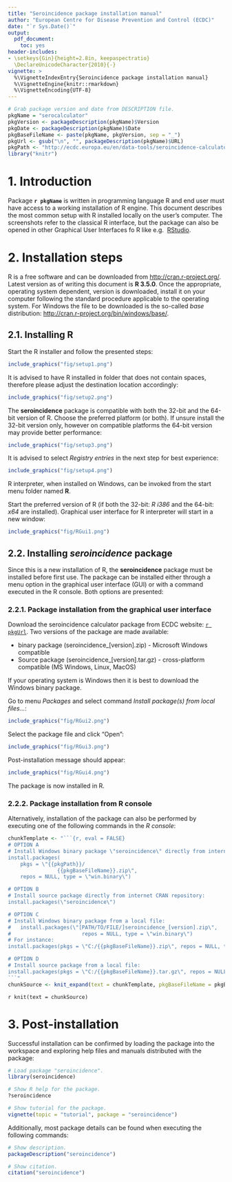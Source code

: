 ```yaml
---
title: "Seroincidence package installation manual"
author: "European Centre for Disease Prevention and Control (ECDC)"
date: "`r Sys.Date()`"
output: 
  pdf_document: 
    toc: yes
header-includes:
- \setkeys{Gin}{height=2.8in, keepaspectratio}
  \DeclareUnicodeCharacter{2010}{-}
vignette: >
  %\VignetteIndexEntry{Seroincidence package installation manual}
  %\VignetteEngine{knitr::rmarkdown}
  %\VignetteEncoding{UTF-8}
---
```


```r
# Grab package version and date from DESCRIPTION file.
pkgName = "serocalculator"
pkgVersion <- packageDescription(pkgName)$Version
pkgDate <- packageDescription(pkgName)$Date
pkgBaseFileName <- paste(pkgName, pkgVersion, sep = "_")
pkgUrl <- gsub("\n", "", packageDescription(pkgName)$URL)
pkgPath <- "http://ecdc.europa.eu/en/data-tools/seroincidence-calculator-tool/Documents"
library("knitr")
```

\newpage

# 1. Introduction

Package **`r pkgName`** is written in programming language R and end user must have access to a 
working installation of R engine. This document describes the most common setup with R installed 
locally on the user's computer. The screenshots refer to the classical R interface, but the package 
can also be opened in other Graphical User Interfaces fo R like e.g. 
[RStudio](http://www.rstudio.com/products/RStudio/).

# 2. Installation steps

R is a free software and can be downloaded from [http://cran.r-project.org/](http://cran.r-project.org/).
Latest version as of writing this document is **R 3.5.0**. Once the appropriate, operating system 
dependent, version is downloaded, install it on your computer following the standard procedure 
applicable to the operating system. For Windows the file to be downloaded is the so-called *base* 
distribution: [http://cran.r-project.org/bin/windows/base/](http://cran.r-project.org/bin/windows/base/).

## 2.1. Installing R

Start the R installer and follow the presented steps:

```r
include_graphics("fig/setup1.png")
```

It is advised to have R installed in folder that does not contain spaces, therefore please adjust 
the destination location accordingly:

```r
include_graphics("fig/setup2.png")
```

The **seroincidence** package is compatible with both the 32-bit and the 64-bit version of R. 
Choose the preferred platform (or both). If unsure install the 32-bit version only, however
on compatible platforms the 64-bit version may provide better performance:

```r
include_graphics("fig/setup3.png")
```

It is advised to select *Registry entries* in the next step for best experience:

```r
include_graphics("fig/setup4.png")
```

R interpreter, when installed on Windows, can be invoked from the start menu folder named **R**.

Start the preferred version of R (if both the 32-bit: *R i386* and the 64-bit: *x64* are installed).
Graphical user interface for R interpreter will start in a new window:

```r
include_graphics("fig/RGui1.png")
```

## 2.2. Installing *seroincidence* package

Since this is a new installation of R, the **seroincidence** package must be installed before first 
use. The package can be installed either through a menu option in the graphical user interface (GUI) 
or with a command executed in the R console. Both options are presented:

### 2.2.1. Package installation from the graphical user interface

Download the seroincidence calculator package from ECDC website: [`r pkgUrl`](`r pkgUrl`). 
Two versions of the package are made available:

* binary package (seroincidence_[version].zip) - Microsoft Windows compatible
* Source package (seroincidence_[version].tar.gz) - cross-platform compatible (MS Windows, Linux, 
  MacOS)

If your operating system is Windows then it is best to download the Windows binary package.

Go to menu *Packages* and select command *Install package(s) from local files...*:

```r
include_graphics("fig/RGui2.png")
```

Select the package file and click "Open":

```r
include_graphics("fig/RGui3.png")
```

Post-installation message should appear:

```r
include_graphics("fig/RGui4.png")
```

The package is now installed in R. 

### 2.2.2. Package installation from R console

Alternatively, installation of the package can also be performed 
by executing one of the following commands in the *R console*:
```r
chunkTemplate <- "```{r, eval = FALSE}
# OPTION A
# Install Windows binary package \"seroincidence\" directly from internet ECDC website:
install.packages(
    pkgs = \"{{pkgPath}}/
                {{pkgBaseFileName}}.zip\",
    repos = NULL, type = \"win.binary\")

# OPTION B
# Install source package directly from internet CRAN repository:
install.packages(\"seroincidence\")

# OPTION C
# Install Windows binary package from a local file:
#   install.packages(\"[PATH/TO/FILE/]seroincidence_[version].zip\", 
#                       repos = NULL, type = \"win.binary\")
# For instance:
install.packages(pkgs = \"C:/{{pkgBaseFileName}}.zip\", repos = NULL, type = \"win.binary\")

# OPTION D
# Install source package from a local file:
install.packages(pkgs = \"C:/{{pkgBaseFileName}}.tar.gz\", repos = NULL, type = \"source\")
```"
chunkSource <- knit_expand(text = chunkTemplate, pkgBaseFileName = pkgBaseFileName)
```

`r knit(text = chunkSource)`

# 3. Post-installation

Successful installation can be confirmed by loading the package into the workspace 
and exploring help files and manuals distributed with the package:
```r
# Load package "seroincidence".
library(seroincidence)

# Show R help for the package.
?seroincidence

# Show tutorial for the package.
vignette(topic = "tutorial", package = "seroincidence")
```

Additionally, most package details can be found when executing the following commands:
```r
# Show description.
packageDescription("seroincidence")

# Show citation.
citation("seroincidence")
```
